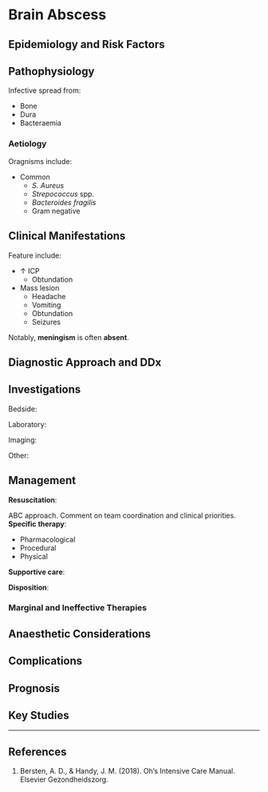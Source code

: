 # Brain Abscess



## Epidemiology and Risk Factors

## Pathophysiology

Infective spread from:

* Bone
* Dura
* Bacteraemia

### Aetiology

Oragnisms include:

* Common
	* *S. Aureus*
	* *Strepococcus* spp.
	* *Bacteroides fragilis*
	* Gram negative


## Clinical Manifestations

Feature include:

* ↑ ICP
	* Obtundation
* Mass lesion
	* Headache
	* Vomiting
	* Obtundation
	* Seizures

:::column-margin
Notably, **meningism** is often **absent**.
:::


## Diagnostic Approach and DDx

## Investigations

Bedside:

Laboratory:

Imaging:

Other:

## Management

**Resuscitation**:\

ABC approach. Comment on team coordination and clinical priorities.
**Specific therapy**:

* Pharmacological
* Procedural
* Physical

**Supportive care**:

**Disposition**:

### Marginal and Ineffective Therapies

## Anaesthetic Considerations

## Complications

## Prognosis

## Key Studies


---

## References

1. Bersten, A. D., & Handy, J. M. (2018). Oh’s Intensive Care Manual. Elsevier Gezondheidszorg.
